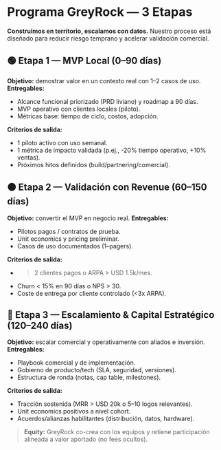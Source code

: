 # Programa GreyRock — 3 Etapas

**Construimos en territorio, escalamos con datos.** Nuestro proceso está diseñado para reducir riesgo temprano y acelerar validación comercial.

## 🟢 Etapa 1 — MVP Local (0–90 días)
**Objetivo:** demostrar valor en un contexto real con 1–2 casos de uso.
**Entregables:**
- Alcance funcional priorizado (PRD liviano) y roadmap a 90 días.
- MVP operativo con clientes locales (piloto).
- Métricas base: tiempo de ciclo, costos, adopción.

**Criterios de salida:**
- 1 piloto activo con uso semanal.
- 1 métrica de impacto validada (p.ej., -20% tiempo operativo, +10% ventas).
- Próximos hitos definidos (build/partnering/comercial).

## 🟠 Etapa 2 — Validación con Revenue (60–150 días)
**Objetivo:** convertir el MVP en negocio real.
**Entregables:**
- Pilotos pagos / contratos de prueba.
- Unit economics y pricing preliminar.
- Casos de uso documentados (1–pagers).

**Criterios de salida:**
- >2 clientes pagos o ARPA > USD 1.5k/mes.
- Churn < 15% en 90 días o NPS > 30.
- Coste de entrega por cliente controlado (<3x ARPA).

## 🔵 Etapa 3 — Escalamiento & Capital Estratégico (120–240 días)
**Objetivo:** escalar comercial y operativamente con aliados e inversión.
**Entregables:**
- Playbook comercial y de implementación.
- Gobierno de producto/tech (SLA, seguridad, versiones).
- Estructura de ronda (notas, cap table, milestones).

**Criterios de salida:**
- Tracción sostenida (MRR > USD 20k o 5–10 logos relevantes).
- Unit economics positivos a nivel cohort.
- Acuerdos/alianzas habilitantes (distribución, datos, hardware).

> **Equity:** GreyRock co-crea con los equipos y retiene participación alineada a valor aportado (no fees ocultos).
